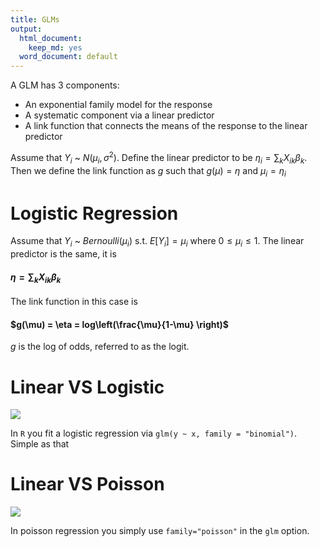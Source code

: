 ```yaml
---
title: GLMs
output:
  html_document:
    keep_md: yes
  word_document: default
---
```


A GLM has 3 components:

* An exponential family model for the response
* A systematic component via a linear predictor
* A link function that connects the means of the response to the linear predictor

Assume that $Y_i$ ~ $N(\mu_i, \sigma^2)$. Define the linear predictor to be $\eta_i = \sum_{k} X_{ik}\beta_k$. Then we define the link function as $g$ such that $g(\mu) = \eta$ and $\mu_i = \eta_i$

# Logistic Regression

Assume that $Y_i$ ~ $Bernoulli(\mu_i)$ s.t. $E[Y_i] = \mu_i$ where $0 \leq \mu_i \leq 1$. The linear predictor is the same, it is 

#### $\eta = \sum_{k} X_{ik}\beta_k$

The link function in this case is 

#### $g(\mu) = \eta = log\left(\frac{\mu}{1-\mu} \right)$

$g$ is the log of odds, referred to as the logit.

# Linear VS Logistic

<img src="logit.png"></img>

In `R` you fit a logistic regression via `glm(y ~ x, family = "binomial")`. Simple as that 

# Linear VS Poisson

<img src="pois.png"></img>

In poisson regression you simply use `family="poisson"` in the `glm` option. 